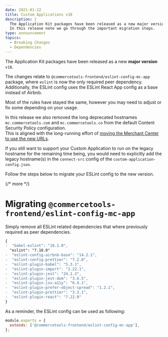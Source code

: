 ```yaml
---
date: 2021-01-22
title: Custom Applications v18
description: |
  The Application Kit packages have been released as a new major version v18.\
  In this release note we go through the important migration steps.
type: announcement
topics:
  - Breaking Changes
  - Dependencies
---
```


The Application Kit packages have been released as a new **major version** `v18`.

The changes relate to `@commercetools-frontend/eslint-config-mc-app` package, where `eslint` is now the only required peer dependency.<br/>
Additionally, the ESLint config uses the ESLint React App config as a base instead of Airbnb.

Most of the rules have stayed the same, however you may need to adjust or fix some depending on your usage.

In this release we also removed the long deprecated hostnames `mc.commercetools.com` and `mc.commercetools.co` from the default Content Security Policy configuration.<br/>
This is aligned with the long-running effort of [moving the Merchant Center to use the new URLs](https://docs.commercetools.com/merchant-center/releases/2021-01-11-merchant-center-has-changed-its-url).

If you still want to support your Custom Application to run on the legacy hostname for the remaining time being, you would need to explicitly add the legacy hostname(s) in the `connect-src` config of the `custom-application-config.json`.

Follow the steps below to migrate your ESLint config to the new version.

{/* more */}

# Migrating `@commercetools-frontend/eslint-config-mc-app`

Simply remove all ESLint related dependencies that where previously required as peer dependencies.

```diff
{
-  "babel-eslint": "10.1.0",
  "eslint": "7.18.0"
-  "eslint-config-airbnb-base": "14.2.1",
-  "eslint-config-prettier": "7.2.0",
-  "eslint-plugin-babel": "5.3.1",
-  "eslint-plugin-import": "2.22.1",
-  "eslint-plugin-jest": "24.1.3",
-  "eslint-plugin-jest-dom": "3.6.5",
-  "eslint-plugin-jsx-a11y": "6.4.1",
-  "eslint-plugin-prefer-object-spread": "1.2.1",
-  "eslint-plugin-prettier": "3.3.1",
-  "eslint-plugin-react": "7.22.0"
}
```

As a reminder, the ESLint config can be used as following:

```js title=".eslintrc.js"
module.exports = {
  extends: ['@commercetools-frontend/eslint-config-mc-app'],
};
```
